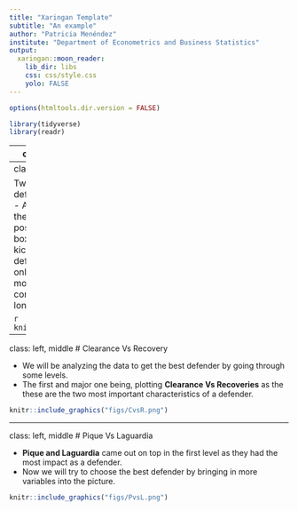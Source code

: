 ```yaml
---
title: "Xaringan Template"
subtitle: "An example"
author: "Patricia Menéndez"
institute: "Department of Econometrics and Business Statistics"
output:
  xaringan::moon_reader:
    lib_dir: libs
    css: css/style.css
    yolo: FALSE
---
```



```r
options(htmltools.dir.version = FALSE)
```

```r
library(tidyverse)
library(readr)
```


---
class: left, middle
# Defender position 


```r
knitr::include_graphics("figs/position.png")
```

* In the sport of association football, a defender is an outfield player whose primary roles are to stop attacks during the game and prevent the opposing team from scoring goals.

* Center backs are usually in pairs, with two full-backs to their left and right, but can come in threes with no full backs.

---
class: left, middle

Two main important characteristics of a defender :
.content-box-soft[
* **Recovery**  - A recovery is recorded at the point where the player of the team beginning the possession touches the ball. 
]
.content-box-soft[
* **Clearance** - When a player kicks the ball away from the goal they are defending. 
]
.content-box-soft[
We will only analyze players who have played more than **50%** of the games, considering consistency is key factor for a 38 matches long league.
]


```r
knitr::include_graphics("figs/logo.png")
```


---
class: left, middle
# Clearance Vs Recovery

* We will be analyzing the data to get the best defender by going through some levels.
* The first and major one being, plotting **Clearance Vs Recoveries** as the these are the two most important characteristics of a defender.


```r
knitr::include_graphics("figs/CvsR.png")
```


---
class: left, middle
# Pique Vs Laguardia

* **Pique and Laguardia** came out on top in the first level as they had the most impact as a defender.
* Now we will try to choose the best defender by bringing in more variables into the picture. 


```r
knitr::include_graphics("figs/PvsL.png")
```








